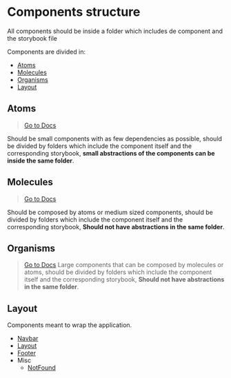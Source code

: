 # Components structure

All components should be inside a folder which includes de component and the storybook file

Components are divided in:

- [Atoms](#atoms)
- [Molecules](#molecules)
- [Organisms](#organisms)
- [Layout](#layout)

## Atoms

> [Go to Docs](?path=/docs/components-atoms-docs--docs)

Should be small components with as few dependencies as possible, should be divided by folders which include the component itself and the corresponding storybook, **small abstractions of the components can be inside the same folder**.

## Molecules

> [Go to Docs](?path=/docs/components-molecules-docs--docs)

Should be composed by atoms or medium sized components, should be divided by folders which include the component itself and the corresponding storybook, **Should not have abstractions in the same folder**.

## Organisms

> [Go to Docs](?path=/docs/components-organisms-docs--docs)
> Large components that can be composed by molecules or atoms, should be divided by folders which include the component itself and the corresponding storybook, **Should not have abstractions in the same folder**.

## Layout

Components meant to wrap the application.

- [Navbar](?path=/story/layout-navbar--default-navbar)
- [Layout](?path=/story/layout-layout--default)
- [Footer](?path=/story/layout-footer--default)
- Misc
  - [NotFound](?path=/story/layout-notfound--default)
